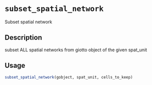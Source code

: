 # `subset_spatial_network`

Subset spatial network


## Description

subset ALL spatial networks from giotto object of the given
 spat_unit


## Usage

```r
subset_spatial_network(gobject, spat_unit, cells_to_keep)
```


